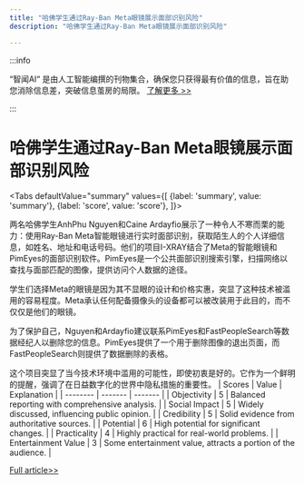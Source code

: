```yaml
---
title: "哈佛学生通过Ray-Ban Meta眼镜展示面部识别风险"
description: "哈佛学生通过Ray-Ban Meta眼镜展示面部识别风险"

---
```



:::info

“智闻AI“ 是由人工智能编撰的刊物集合，确保您只获得最有价值的信息，旨在助您消除信息差，突破信息茧房的局限。  [了解更多 >>](/)

:::

# 哈佛学生通过Ray-Ban Meta眼镜展示面部识别风险


<Tabs
	defaultValue="summary"
	values={[
	{label: 'summary', value: 'summary'},
	{label: 'score', value: 'score'},
]}>
<TabItem value="summary">


两名哈佛学生AnhPhu Nguyen和Caine Ardayfio展示了一种令人不寒而栗的能力：使用Ray-Ban Meta智能眼镜进行实时面部识别，获取陌生人的个人详细信息，如姓名、地址和电话号码。他们的项目I-XRAY结合了Meta的智能眼镜和PimEyes的面部识别软件。PimEyes是一个公共面部识别搜索引擎，扫描网络以查找与面部匹配的图像，提供访问个人数据的途径。

学生们选择Meta的眼镜是因为其不显眼的设计和价格实惠，突显了这种技术被滥用的容易程度。Meta承认任何配备摄像头的设备都可以被改装用于此目的，而不仅仅是他们的眼镜。

为了保护自己，Nguyen和Ardayfio建议联系PimEyes和FastPeopleSearch等数据经纪人以删除您的信息。PimEyes提供了一个用于删除图像的退出页面，而FastPeopleSearch则提供了数据删除的表格。

这个项目突显了当今技术环境中滥用的可能性，即使初衷是好的。它作为一个鲜明的提醒，强调了在日益数字化的世界中隐私措施的重要性。
</TabItem>
<TabItem value="score">
	| Scores     | Value   | Explanation |
	| -------- | ------- | ------- |
	| Objectivity  | 5    | Balanced reporting with comprehensive analysis.    |
	| Social Impact | 5     | Widely discussed, influencing public opinion.    |
	| Credibility    | 5    | Solid evidence from authoritative sources.    |
	| Potential    | 6    | High potential for significant changes.    |
	| Practicality    | 4    | Highly practical for real-world problems.    |
	| Entertainment Value    | 3    | Some entertainment value, attracts a portion of the audience.    |
</TabItem>
</Tabs>

[Full article>>](https://sea.mashable.com/tech/34514/ray-ban-meta-glasses-can-be-used-to-dox-strangers-via-facial-recognition-according-to-harvard-studen)
